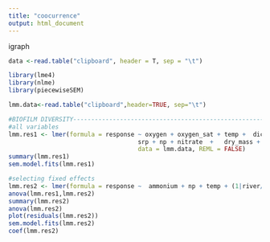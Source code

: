 ```yaml
---
title: "coocurrence"
output: html_document
---
```


igraph
```r
data <-read.table("clipboard", header = T, sep = "\t")

```

```r
library(lme4)
library(nlme)
library(piecewiseSEM)
```
```r
lmm.data<-read.table("clipboard",header=TRUE, sep="\t")
```
```r
#BIOFILM DIVERSITY-------------------------------------------------------------------------------------------
#all variables
lmm.res1 <- lmer(formula = response ~ oxygen + oxygen_sat +	temp +	dic +	doc	+ chloride +	ammonium +	
                                    srp	+ np + nitrate	+	dry_mass +	afdm +	perc_om  + (1|region/river/zone/hab), 
                                    data = lmm.data, REML = FALSE)
summary(lmm.res1)
sem.model.fits(lmm.res1)

#selecting fixed effects
lmm.res2 <- lmer(formula = response ~  ammonium + np + temp + (1|river/zone/hab), data = lmm.data, REML = FALSE)
anova(lmm.res1,lmm.res2)
summary(lmm.res2)
anova(lmm.res2)
plot(residuals(lmm.res2))
sem.model.fits(lmm.res2)
coef(lmm.res2)
```